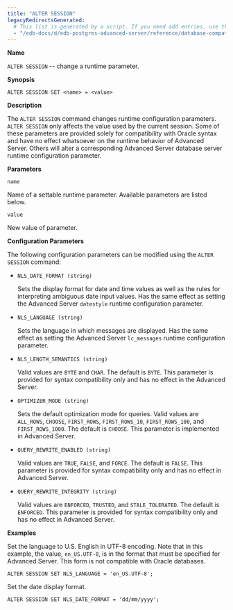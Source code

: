 ```yaml
---
title: "ALTER SESSION"
legacyRedirectsGenerated:
  # This list is generated by a script. If you need add entries, use the `legacyRedirects` key.
  - "/edb-docs/d/edb-postgres-advanced-server/reference/database-compatibility-for-oracle-developers-reference-guide/9.6/Database_Compatibility_for_Oracle_Developers_Reference_Guide.1.026.html"
---
```


<div id="alter_session" class="registered_link"></div>

**Name**

`ALTER SESSION` -- change a runtime parameter.

**Synopsis**

```text
ALTER SESSION SET <name> = <value>
```

**Description**

The `ALTER SESSION` command changes runtime configuration parameters. `ALTER SESSION` only affects the value used by the current session. Some of these parameters are provided solely for compatibility with Oracle syntax and have no effect whatsoever on the runtime behavior of Advanced Server. Others will alter a corresponding Advanced Server database server runtime configuration parameter.

**Parameters**

`name`

 Name of a settable runtime parameter. Available parameters are listed below.

`value`

 New value of parameter.

**Configuration Parameters**

The following configuration parameters can be modified using the `ALTER SESSION` command:

-   `NLS_DATE_FORMAT (string)`

    Sets the display format for date and time values as well as the rules for interpreting ambiguous date input values. Has the same effect as setting the Advanced Server `datestyle` runtime configuration parameter.

-   `NLS_LANGUAGE (string)`

    Sets the language in which messages are displayed. Has the same effect as setting the Advanced Server `lc_messages` runtime configuration parameter.

-   `NLS_LENGTH_SEMANTICS (string)`

    Valid values are `BYTE` and `CHAR`. The default is `BYTE`. This parameter is provided for syntax compatibility only and has no effect in the Advanced Server.

-   `OPTIMIZER_MODE (string)`

    Sets the default optimization mode for queries. Valid values are `ALL_ROWS`, `CHOOSE`, `FIRST_ROWS`, `FIRST_ROWS_10`, `FIRST_ROWS_100`, and `FIRST_ROWS_1000`. The default is `CHOOSE`. This parameter is implemented in Advanced Server.

-   `QUERY_REWRITE_ENABLED (string)`

    Valid values are `TRUE`, `FALSE`, and `FORCE`. The default is `FALSE`. This parameter is provided for syntax compatibility only and has no effect in Advanced Server.

-   `QUERY_REWRITE_INTEGRITY (string)`

    Valid values are `ENFORCED`, `TRUSTED`, and `STALE_TOLERATED`. The default is `ENFORCED`. This parameter is provided for syntax compatibility only and has no effect in Advanced Server.

**Examples**

Set the language to U.S. English in UTF-8 encoding. Note that in this example, the value, `en_US.UTF-8`, is in the format that must be specified for Advanced Server. This form is not compatible with Oracle databases.

```text
ALTER SESSION SET NLS_LANGUAGE = 'en_US.UTF-8';
```

Set the date display format.

```text
ALTER SESSION SET NLS_DATE_FORMAT = 'dd/mm/yyyy';
```

